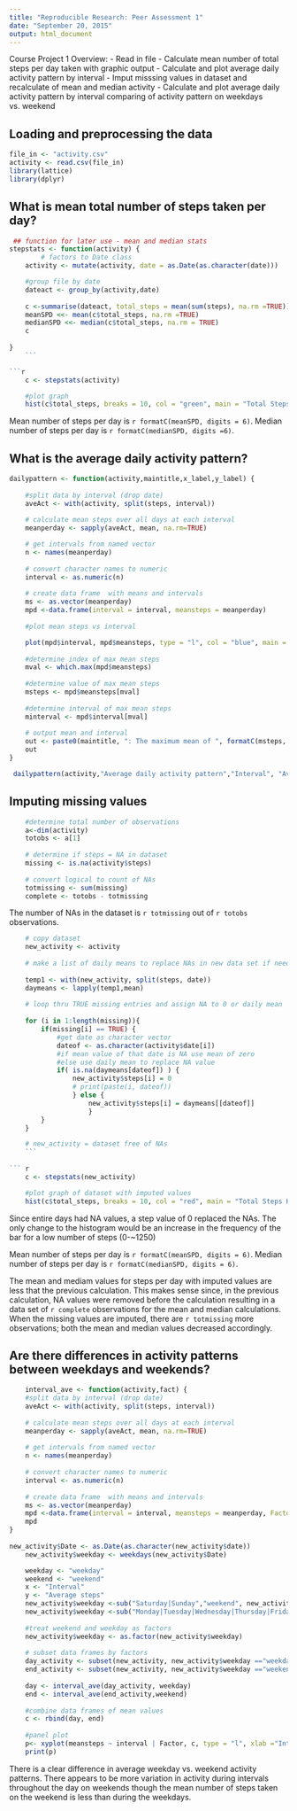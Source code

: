 ```yaml
---
title: "Reproducible Research: Peer Assessment 1"
date: "September 20, 2015"
output: html_document
---
```


Course Project 1 Overview: 
- Read in file
- Calculate mean number of total steps per day taken with graphic output 
- Calculate and plot average daily activity pattern by interval
- Imput misssing values in dataset and recalculate of mean and median activity
- Calculate and plot average daily activity pattern by interval comparing of activity pattern on weekdays vs. weekend

## Loading and preprocessing the data

```r
file_in <- "activity.csv" 
activity <- read.csv(file_in)
library(lattice)
library(dplyr)
```


## What is mean total number of steps taken per day?
```r
 ## function for later use - mean and median stats
stepstats <- function(activity) {
        # factors to Date class
    activity <- mutate(activity, date = as.Date(as.character(date)))

    #group file by date
    dateact <- group_by(activity,date)
    
    c <-summarise(dateact, total_steps = mean(sum(steps), na.rm =TRUE))
    meanSPD <<- mean(c$total_steps, na.rm =TRUE)
    medianSPD <<- median(c$total_steps, na.rm = TRUE)
    c
    
}
    ```

```r
    c <- stepstats(activity)

    #plot graph
    hist(c$total_steps, breaks = 10, col = "green", main = "Total Steps Histogram", xlab = "Total Steps per Day")

```

Mean number of steps per day is `r formatC(meanSPD, digits = 6)`. Median number of steps per day is `r formatC(medianSPD, digits =6)`.

## What is the average daily activity pattern?
```r
dailypattern <- function(activity,maintitle,x_label,y_label) {
    
    #split data by interval (drop date)
    aveAct <- with(activity, split(steps, interval))
    
    # calculate mean steps over all days at each interval
    meanperday <- sapply(aveAct, mean, na.rm=TRUE)

    # get intervals from named vector
    n <- names(meanperday)
    
    # convert character names to numeric
    interval <- as.numeric(n)
    
    # create data frame  with means and intervals
    ms <- as.vector(meanperday)
    mpd <-data.frame(interval = interval, meansteps = meanperday)
    
    #plot mean steps vs interval

    plot(mpd$interval, mpd$meansteps, type = "l", col = "blue", main = maintitle, xlab = x_label, ylab = y_label)
    
    #determine index of max mean steps
    mval <- which.max(mpd$meansteps)
    
    #determine value of max mean steps
    msteps <- mpd$meansteps[mval]
    
    #determine interval of max mean steps
    minterval <- mpd$interval[mval]
    
    # output mean and interval
    out <- paste0(maintitle, ": The maximum mean of ", formatC(msteps, digits = 6), " steps is at interval ", minterval, ".")
    out
}
```

```r
 dailypattern(activity,"Average daily activity pattern","Interval", "Average Steps")

```


## Imputing missing values
```r
    #determine total number of observations
    a<-dim(activity)
    totobs <- a[1]
    
    # determine if steps = NA in dataset
    missing <- is.na(activity$steps)
    
    # convert logical to count of NAs
    totmissing <- sum(missing)
    complete <- totobs - totmissing
```

The number of NAs in the dataset is `r totmissing` out of `r totobs` observations.

```r
    # copy dataset
    new_activity <- activity
    
    # make a list of daily means to replace NAs in new data set if needed
    
    temp1 <- with(new_activity, split(steps, date))
    daymeans <- lapply(temp1,mean)
    
    # loop thru TRUE missing entries and assign NA to 0 or daily mean
    
    for (i in 1:length(missing)){
        if(missing[i] == TRUE) {
            #get date as character vector
            dateof <- as.character(activity$date[i])
            #if mean value of that date is NA use mean of zero
            #else use daily mean to replace NA value
            if( is.na(daymeans[dateof]) ) {
                new_activity$steps[i] = 0
                # print(paste(i, dateof))
                } else {
                    new_activity$steps[i] = daymeans[[dateof]]
                    }
        }
    }

    # new_activity = dataset free of NAs
    ```
    
``` r
    c <- stepstats(new_activity)

    #plot graph of dataset with imputed values 
    hist(c$total_steps, breaks = 10, col = "red", main = "Total Steps Histogram - with imputed values", xlab = "Total Steps per Day")
```

Since entire days had NA values, a step value of 0 replaced the NAs. The only change to the histogram would be an increase in the frequency of the bar for a low number of steps (0-~1250)

Mean number of steps per day is `r formatC(meanSPD, digits = 6)`. Median number of steps per day is `r formatC(medianSPD, digits = 6)`.

The mean and mediam values for steps per day with imputed values are less that the previous calculation. This makes sense since, in the previous calculation,  NA values were removed before the calculation resulting in a data set of `r complete` observations for the mean and median calculations. When the missing values are imputed, there are `r totmissing` more observations; both the mean and median values decreased accordingly.

## Are there differences in activity patterns between weekdays and weekends?

```r
    
    interval_ave <- function(activity,fact) {
    #split data by interval (drop date)
    aveAct <- with(activity, split(steps, interval))
    
    # calculate mean steps over all days at each interval
    meanperday <- sapply(aveAct, mean, na.rm=TRUE)
    
    # get intervals from named vector
    n <- names(meanperday)
    
    # convert character names to numeric
    interval <- as.numeric(n)
    
    # create data frame  with means and intervals
    ms <- as.vector(meanperday)
    mpd <-data.frame(interval = interval, meansteps = meanperday, Factor = fact)
    mpd
}
    
new_activity$Date <- as.Date(as.character(new_activity$date))
    new_activity$weekday <- weekdays(new_activity$Date)

    weekday <- "weekday"
    weekend <- "weekend"
    x <- "Interval"
    y <- "Average steps"
    new_activity$weekday <-sub("Saturday|Sunday","weekend", new_activity$weekday,)
    new_activity$weekday <-sub("Monday|Tuesday|Wednesday|Thursday|Friday","weekday", new_activity$weekday,)
    
    #treat weekend and weekday as factors
    new_activity$weekday <- as.factor(new_activity$weekday)
    
    # subset data frames by factors
    day_activity <- subset(new_activity, new_activity$weekday =="weekday")
    end_activity <- subset(new_activity, new_activity$weekday =="weekend")
    
    day <- interval_ave(day_activity, weekday)
    end <- interval_ave(end_activity,weekend)
    
    #combine data frames of mean values
    c <- rbind(day, end)
    
    #panel plot
    p<- xyplot(meansteps ~ interval | Factor, c, type = "l", xlab ="Interval", ylab = "Average steps")
    print(p)
```

There is a clear difference in average weekday vs. weekend activity patterns. There appears to be more variation in activity during intervals throughout the day on weekends though the mean number of steps taken on the weekend is less than during the weekdays.